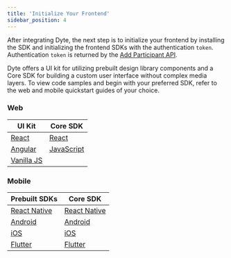 ```yaml
---
title: 'Initialize Your Frontend'
sidebar_position: 4
---
```


After integrating Dyte, the next step is to initialize your frontend by installing the SDK and initializing the frontend SDKs with the authentication `token`. Authentication `token` is returned by the [Add Participant API](/guides/video-conf/build-live-video-app#step-5-add-participants).

Dyte offers a UI kit for utilizing prebuilt design library components and a Core SDK for building a custom user interface without complex media layers. To view code samples and begin with your preferred SDK, refer to the web and mobile quickstart guides of your choice.

### Web

| **UI Kit**                            | **Core SDK**             |
| ------------------------------------- | ------------------------ |
| [React](/react-ui-kit/quickstart)     | [React](/react-web-core) |
| [Angular](/angular-ui-kit/quickstart) | [JavaScript](/web-core)  |
| [Vanilla JS](/ui-kit/quickstart)      |                          |

### Mobile

| **Prebuilt SDKs**              | **Core SDK**             |
| ------------------------------ | ------------------------ |
| [React Native](/react-native)  | [React Native](/rn-core) |
| [Android](/android)            | [Android](/android-core) |
| [iOS](ios)                     | [iOS](/ios-core)         |
| [Flutter](/flutter/quickstart) | [Flutter](/flutter-core) |

